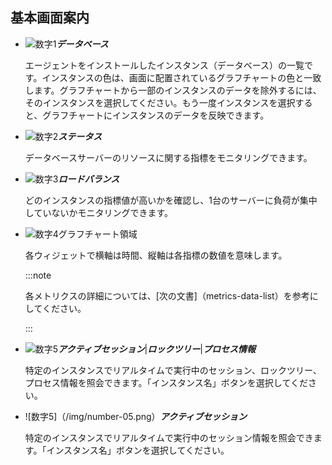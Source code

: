 ## 基本画面案内

<ProdImg img='db-multi-instance.png' desc='멀티 인스턴스 모니터링' />

-   ![数字1](/img/number-01.png)**_データベース_**

    エージェントをインストールしたインスタンス（データベース）の一覧です。インスタンスの色は、画面に配置されているグラフチャートの色と一致します。グラフチャートから一部のインスタンスのデータを除外するには、そのインスタンスを選択してください。もう一度インスタンスを選択すると、グラフチャートにインスタンスのデータを反映できます。

-   ![数字2](/img/number-02.png)**_ステータス_**

    データベースサーバーのリソースに関する指標をモニタリングできます。

-   ![数字3](/img/number-03.png)**_ロードバランス_**

    どのインスタンスの指標値が高いかを確認し、1台のサーバーに負荷が集中していないかモニタリングできます。

-   ![数字4](/img/number-04.png)グラフチャート領域

    各ウィジェットで横軸は時間、縦軸は各指標の数値を意味します。 

    :::note

    各メトリクスの詳細については、[次の文書]（metrics-data-list）を参考にしてください。 

    :::

<Xclude product='redis'>

-   ![数字5](/img/number-05.png)**_アクティブセッション_**|**_ロックツリー_**|**_プロセス情報_**

    特定のインスタンスでリアルタイムで実行中のセッション、ロックツリー、プロセス情報を照会できます。「インスタンス名」ボタンを選択してください。

</Xclude>

<InDoc product='redis'>

-   ![数字5]（/img/number-05.png）**_アクティブセッション_**

    特定のインスタンスでリアルタイムで実行中のセッション情報を照会できます。「インスタンス名」ボタンを選択してください。

</InDoc>
